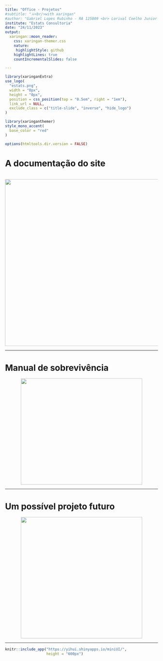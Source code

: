 ```yaml
---
title: "Office - Projetos"
#subtitle: "⚔<br/>with xaringan"
#author: "Gabriel Lopes Rubinho - RA 125009 <br> Lorival Coelho Junior - RA 124105"
institute: "Estats Consultoria"
date: "24/11/2023"
output:
  xaringan::moon_reader:
    css: xaringan-themer.css
    nature:
     highlightStyle: github
    highlightLines: true
    countIncrementalSlides: false

---
```


``` r
library(xaringanExtra)
use_logo(
  "estats.png",
  width = "0px",
  height = "0px",
  position = css_position(top = "0.5em", right = "1em"),
  link_url = NULL,
  exclude_class = c("title-slide", "inverse", "hide_logo")
)

```


``` r
library(xaringanthemer)
style_mono_accent(
  base_color = "red"
)

```

```r
options(htmltools.dir.version = FALSE)
```


# A documentação do site

<center>
<br>
<img src="material.PNG" width = "550"/>
</center>

---

# Manual de sobrevivência

<center>
<img src= "manual_sobrevivencia.PNG" width = "400" height = "350"/>
</center>

---

# Um possível projeto futuro

<center>
<img src= "hex-shiny.png" width = "400" height = "400"/>
</center>

---

```r
knitr::include_app("https://yihui.shinyapps.io/miniUI/",
                   height = "600px")
```



